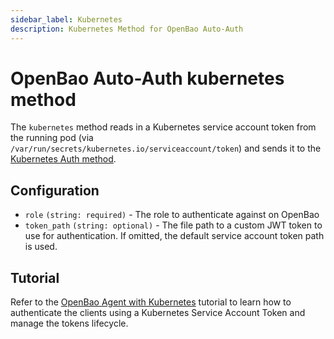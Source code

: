 ```yaml
---
sidebar_label: Kubernetes
description: Kubernetes Method for OpenBao Auto-Auth
---
```


# OpenBao Auto-Auth kubernetes method

The `kubernetes` method reads in a Kubernetes service account token from the
running pod (via `/var/run/secrets/kubernetes.io/serviceaccount/token`) and
sends it to the [Kubernetes Auth
method](/docs/auth/kubernetes/).

## Configuration

- `role` `(string: required)` - The role to authenticate against on OpenBao
- `token_path` `(string: optional)` - The file path to a custom JWT token to use
  for authentication. If omitted, the default service account token path is used.

## Tutorial

Refer to the [OpenBao Agent with
Kubernetes](/tutorials/kubernetes/agent-kubernetes)
tutorial to learn how to authenticate the clients using a Kubernetes Service Account Token and manage the tokens lifecycle.
